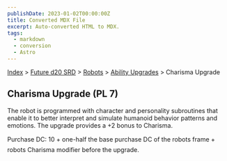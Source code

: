```yaml
---
publishDate: 2023-01-02T00:00:00Z
title: Converted MDX File
excerpt: Auto-converted HTML to MDX.
tags:
  - markdown
  - conversion
  - Astro
---
```






[Index](-index) > [Future d20 SRD](future-d20-srd-index) > [Robots](future-d20-srd-robots-index) > [Ability Upgrades](future-d20-srd-robots-ability-upgrades-index) > Charisma Upgrade




## Charisma Upgrade (PL 7)


The robot is programmed with character and personality subroutines that enable it to better interpret and simulate humanoid behavior patterns and emotions. The upgrade provides a +2 bonus to Charisma.


Purchase DC: 10 + one-half the base purchase DC of the robots frame + robots Charisma modifier before the upgrade.



